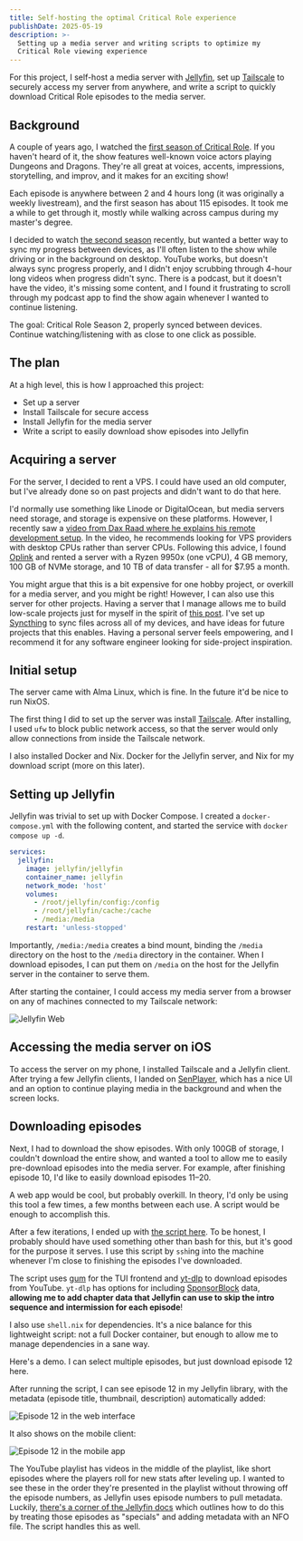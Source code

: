 ```yaml
---
title: Self-hosting the optimal Critical Role experience
publishDate: 2025-05-19
description: >-
  Setting up a media server and writing scripts to optimize my
  Critical Role viewing experience
---
```



For this project, I self-host a media server with
[Jellyfin](https://jellyfin.org), set up [Tailscale](http://tailscale.com) to
securely access my server from anywhere, and write a script to quickly download
Critical Role episodes to the media server.

## Background

A couple of years ago, I watched the [first season of Critical
Role](https://youtube.com/playlist?list=PL7atuZxmT954bCkC062rKwXTvJtcqFB8i). If
you haven't heard of it, the show features well-known voice actors playing
Dungeons and Dragons. They're all great at voices, accents, impressions,
storytelling, and improv, and it makes for an exciting show!

Each episode is anywhere between 2 and 4 hours long (it was originally a weekly
livestream), and the first season has about 115 episodes. It took me a while to
get through it, mostly while walking across campus during my master's degree.

I decided to watch [the second
season](https://youtube.com/playlist?list=PL1tiwbzkOjQxD0jjAE7PsWoaCrs0EkBH2&si=jC5UJZD0Azj31FCR)
recently, but wanted a better way to sync my progress between devices, as I'll
often listen to the show while driving or in the background on desktop. YouTube
works, but doesn't always sync progress properly, and I didn't enjoy scrubbing
through 4-hour long videos when progress didn't sync. There is a podcast, but it
doesn't have the video, it's missing some content, and I found it frustrating to
scroll through my podcast app to find the show again whenever I wanted to
continue listening.

The goal: Critical Role Season 2, properly synced between devices. Continue
watching/listening with as close to one click as possible.

## The plan

At a high level, this is how I approached this project:

- Set up a server
- Install Tailscale for secure access
- Install Jellyfin for the media server
- Write a script to easily download show episodes into Jellyfin

## Acquiring a server

For the server, I decided to rent a VPS. I could have used an old computer, but
I've already done so on past projects and didn't want to do that here.

I'd normally use something like Linode or DigitalOcean, but media servers need
storage, and storage is expensive on these platforms. However, I recently saw a
[video from Dax Raad where he explains his remote development
setup](https://youtu.be/KQ2gz5i7VAA). In the video, he recommends looking for
VPS providers with desktop CPUs rather than server CPUs. Following this advice,
I found [Oplink](https://oplink.net) and rented a server with a Ryzen 9950x (one
vCPU), 4 GB memory, 100 GB of NVMe storage, and 10 TB of data transfer - all for
$7.95 a month.

You might argue that this is a bit expensive for one hobby project, or overkill
for a media server, and you might be right! However, I can also use this server
for other projects. Having a server that I manage allows me to build low-scale
projects just for myself in the spirit of [this
post](https://thesephist.com/posts/tools/). I've set up
[Syncthing](https://syncthing.net/) to sync files across all of my devices, and
have ideas for future projects that this enables. Having a personal server feels
empowering, and I recommend it for any software engineer looking for
side-project inspiration.

## Initial setup

The server came with Alma Linux, which is fine. In the future it'd be nice to
run NixOS.

The first thing I did to set up the server was install
[Tailscale](https://tailscale.com). After installing, I used `ufw` to block
public network access, so that the server would only allow connections from
inside the Tailscale network.

I also installed Docker and Nix. Docker for the Jellyfin server, and Nix for my
download script (more on this later).

## Setting up Jellyfin

Jellyfin was trivial to set up with Docker Compose. I created a
`docker-compose.yml` with the following content, and started the service with
`docker compose up -d`.

```yml
services:
  jellyfin:
    image: jellyfin/jellyfin
    container_name: jellyfin
    network_mode: 'host'
    volumes:
      - /root/jellyfin/config:/config
      - /root/jellyfin/cache:/cache
      - /media:/media
    restart: 'unless-stopped'
```

Importantly, `/media:/media` creates a bind mount, binding the `/media`
directory on the host to the `/media` directory in the container. When I
download episodes, I can put them on `/media` on the host for the Jellyfin
server in the container to serve them.

After starting the container, I could access my media server from a browser on
any of machines connected to my Tailscale network:

![Jellyfin Web](@images/critical-role-server/jellyfin-web.png)

## Accessing the media server on iOS

To access the server on my phone, I installed Tailscale and a Jellyfin client.
After trying a few Jellyfin clients, I landed on
[SenPlayer](https://apps.apple.com/us/app/senplayer-hdr-media-player/id6443975850),
which has a nice UI and an option to continue playing media in the background
and when the screen locks.

## Downloading episodes

Next, I had to download the show episodes. With only 100GB of storage, I
couldn't download the entire show, and wanted a tool to allow me to easily
pre-download episodes into the media server. For example, after finishing
episode 10, I'd like to easily download episodes 11–20.

A web app would be cool, but probably overkill. In theory, I'd only be using
this tool a few times, a few months between each use. A script would be enough
to accomplish this.

After a few iterations, I ended up with [the script
here](https://github.com/debashisbiswas/critical-role-dl/blob/main/download.sh).
To be honest, I probably should have used something other than bash for this,
but it's good for the purpose it serves. I use this script by `ssh`ing into the
machine whenever I'm close to finishing the episodes I've downloaded.

The script uses [gum](https://github.com/charmbracelet/gum) for the TUI frontend
and [yt-dlp](https://github.com/yt-dlp/yt-dlp) to download episodes from
YouTube. `yt-dlp` has options for including
[SponsorBlock](https://sponsor.ajay.app/) data, **allowing me to add chapter
data that Jellyfin can use to skip the intro sequence and intermission for each
episode**!

I also use `shell.nix` for dependencies. It's a nice balance for this
lightweight script: not a full Docker container, but enough to allow me to
manage dependencies in a sane way.

Here's a demo. I can select multiple episodes, but just download episode 12 here.

<script src="https://asciinema.org/a/720200.js" id="asciicast-720200" async="true"></script>

After running the script, I can see episode 12 in my Jellyfin library, with the
metadata (episode title, thumbnail, description) automatically added:

<Image src={episode12web} alt="Episode 12 in the web interface" />

It also shows on the mobile client:

<Image src={episode12mobile} alt="Episode 12 in the mobile app" class="w-full max-w-xs mx-auto block sm:max-w-sm" />

The YouTube playlist has videos in the middle of the playlist, like short
episodes where the players roll for new stats after leveling up. I wanted to see
these in the order they're presented in the playlist without throwing off the
episode numbers, as Jellyfin uses episode numbers to pull metadata. Luckily,
[there's a corner of the Jellyfin
docs](https://jellyfin.org/docs/general/server/media/shows#show-specials) which
outlines how to do this by treating those episodes as "specials" and adding
metadata with an NFO file. The script handles this as well.
